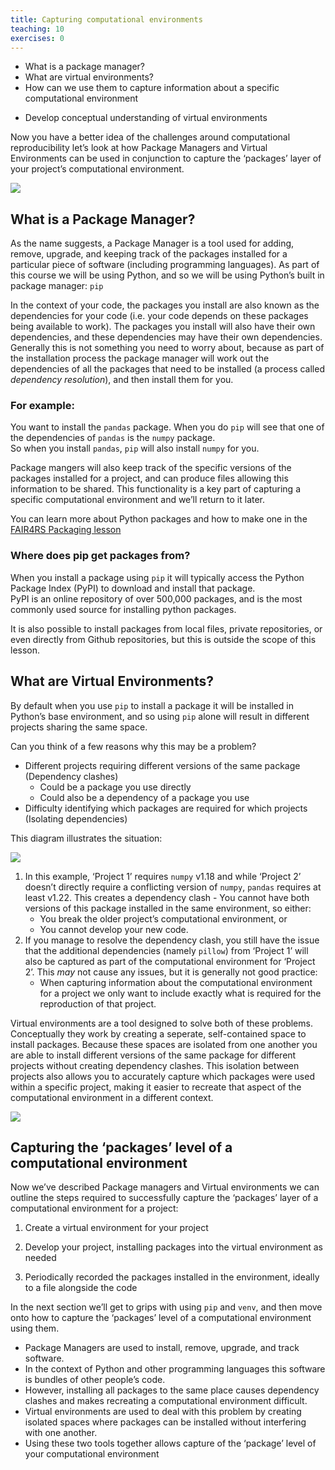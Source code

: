 ```yaml
---
title: Capturing computational environments
teaching: 10
exercises: 0
---
```


::: questions

- What is a package manager?
- What are virtual environments?
- How can we use them to capture information about a specific computational environment

:::::


::: objectives

- Develop conceptual understanding of virtual environments

:::::


Now you have a better idea of the challenges around computational reproducibility let's look at how 
Package Managers and Virtual Environments can be used in conjunction to capture the 'packages' 
layer of your project's computational environment.

![](files/PackageLayerCapture.png)


## What is a Package Manager?

As the name suggests, a Package Manager is a tool used for adding, remove, upgrade, and keeping 
track of the packages installed for a particular piece of software (including programming 
languages). 
As part of this course we will be using Python, and so we will be using Python's built in package 
manager: `pip`

In the context of your code, the packages you install are also known as the dependencies for your 
code (i.e. your code depends on these packages being available to work). The packages you install 
will also have their own dependencies, and these dependencies may have their own dependencies. 
Generally this is not something you need to worry about, because as part of the installation process 
the package manager will work out the dependencies of all the packages that need to be installed 
(a process called _dependency resolution_), and then install them for you.

:::::::::: callout

### For example:

You want to install the `pandas` package. When you do `pip` will see that one of the dependencies 
of `pandas` is the `numpy` package.  
So when you install `pandas`, `pip` will also install `numpy` for you.  

:::::::::::::::::

Package mangers will also keep track of the specific versions of the packages installed for a 
project, and can produce files allowing this information to be shared. This functionality is a key 
part of capturing a specific computational environment and we'll return to it later.

:::: spoiler

You can learn more about Python packages and how to make one in the 
[FAIR4RS Packaging lesson](https://christopher-wild.github.io/FAIR4RS-Packaging/index.html)

::::::

::::::: callout

### Where does pip get packages from?

When you install a package using `pip` it will typically access the Python Package Index (PyPI) to 
download and install that package.  
PyPI is an online repository of over 500,000 packages, and is the most commonly used source for 
installing python packages.

It is also possible to install packages from local files, private repositories, or even directly 
from Github repositories, but this is outside the scope of this lesson. 

:::::::

## What are Virtual Environments?

By default when you use `pip` to install a package it will be installed in Python's base 
environment, and so using `pip` alone will result in different projects sharing the same space. 

:::: discussion

Can you think of a few reasons why this may be a problem?

::::::

:::: solution

- Different projects requiring different versions of the same package (Dependency clashes)
    - Could be a package you use directly
    - Could also be a dependency of a package you use
- Difficulty identifying which packages are required for which projects (Isolating dependencies)
:::::::

This diagram illustrates the situation:

![](files/BaseEnv.png)

1. In this example, 'Project 1' requires `numpy` v1.18 and while 'Project 2' doesn't directly 
require a conflicting version of `numpy`, `pandas` requires at least v1.22. This creates a 
dependency clash - You cannot have both versions of this package installed in the same environment, 
so either:
    - You break the older project's computational environment, or 
    - You cannot develop your new code.  

2. If you manage to resolve the dependency clash, you still have the issue that the additional 
dependencies (namely `pillow`) from 'Project 1' will also be captured as part of the computational 
environment for 'Project 2'. This _may_ not cause any issues, but it is generally not good practice: 
    - When capturing information about the computational environment for a project we only want to 
include exactly what is required for the reproduction of that project.  

Virtual environments are a tool designed to solve both of these problems. Conceptually they work by 
creating a seperate, self-contained space to install packages. Because these spaces are isolated 
from one another you are able to install different versions of the same package for different 
projects without creating dependency clashes.
This isolation between projects also allows you to accurately capture which packages were used 
within a specific project, making it easier to recreate that aspect of the computational 
environment in a different context.

![](files/venvs.png)

## Capturing the 'packages' level of a computational environment

Now we've described Package managers and Virtual environments we can outline the steps required to 
successfully capture the 'packages' layer of a computational environment for a project:

1. Create a virtual environment for your project

2. Develop your project, installing packages into the virtual environment as needed

3. Periodically recorded the packages installed in the environment, ideally to a file alongside the 
code

In the next section we'll get to grips with using `pip` and `venv`, and then move onto how to 
capture the 'packages' level of a computational environment using them.

:::: keypoints

 - Package Managers are used to install, remove, upgrade, and track software.
 - In the context of Python and other programming languages this software is bundles of other 
 people's code.
 - However, installing all packages to the same place causes dependency clashes and makes 
 recreating a computational environment difficult. 
 - Virtual environments are used to deal with this problem by creating isolated spaces where 
 packages can be installed without interfering with one another.
 - Using these two tools together allows capture of the 'package' level of your computational 
 environment

::::::